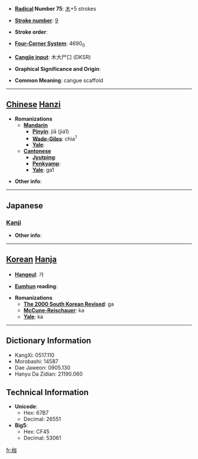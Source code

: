 * '''[[Wiktionary:Chinese radical index| Radical]] Number 75''': [[Wiktionary:Chinese radical index 木|木]]+5 strokes

* '''[[Wiktionary:Chinese total strokes index|Stroke number]]''': [[Wiktionary:Chinese total strokes index 9|9]]

* '''Stroke order''': 

* '''[[Wiktionary:Chinese four corner index|Four-Corner System]]''': 4690<sub>0</sub>

* '''[[Wiktionary:Chinese Cangjie index|Cangjie input]]''': 木大尸口 (DKSR)

* '''Graphical Significance and Origin''': 

* '''Common Meaning''': cangue scaffold

----

== [[Chinese]] [[Hanzi]] ==

* '''Romanizations'''
** '''[[Mandarin]]'''
*** '''[[Pinyin]]''': jiā (jia1)
*** '''[[Wade-Giles]]''': chia<sup>1</sup>
*** '''[[Yale]]''': 
** '''[[Cantonese]]'''
*** '''[[Jyutping]]''':
*** '''[[Penkyamp]]''': 
*** '''[[Yale]]''': ga1

* '''Other info''': 

----

==Japanese==
===[[Kanji]]===
{{kanji|on readings=[[か]] (ka)|kun readings=[[からざお]] (karazao), [[かせ]] (kase)}}

* '''Other info''':  

----

== [[Korean]] [[Hanja]] ==

* '''[[Hangeul]]''': 가

* '''[[Eumhun]] reading''': 

* '''Romanizations'''
** '''[[The 2000 South Korean Revised Romanization|The 2000 South Korean Revised]]''': ga
** '''[[McCune-Reischauer]]''': ka
** '''[[Yale]]''': ka

----

== Dictionary Information ==

* KangXi: 0517.110
* Morobashi: 14587
* Dae Jaweon: 0905.130
* Hanyu Da Zidian: 21190.060

== Technical Information ==

* '''Unicode''':
** Hex: 67B7
** Decimal: 26551
* '''Big5''':
** Hex: CF45
** Decimal: 53061

[[fr:枷]]